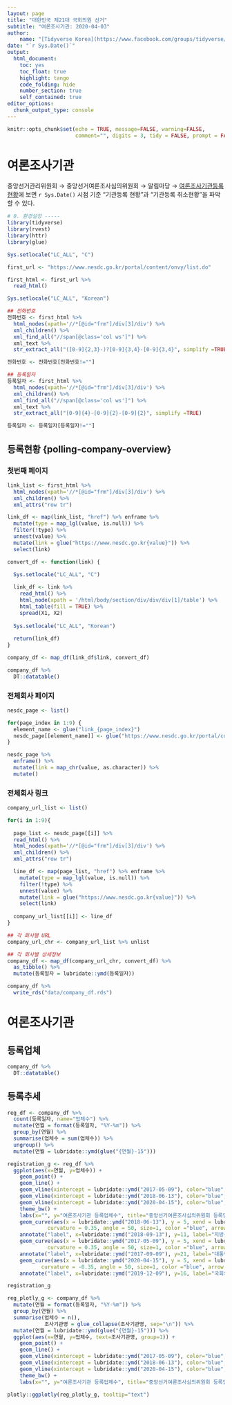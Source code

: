 ```yaml
---
layout: page
title: "대한민국 제21대 국회의원 선거"
subtitle: "여론조사기관: 2020-04-03"
author:
    name: "[Tidyverse Korea](https://www.facebook.com/groups/tidyverse/)"
date: "`r Sys.Date()`"
output:
  html_document: 
    toc: yes
    toc_float: true
    highlight: tango
    code_folding: hide
    number_section: true
    self_contained: true
editor_options: 
  chunk_output_type: console
---
```


```r
knitr::opts_chunk$set(echo = TRUE, message=FALSE, warning=FALSE,
                      comment="", digits = 3, tidy = FALSE, prompt = FALSE, fig.align = 'center')

```

# 여론조사기관 {#election-polling-company}

중앙선거관리위원회 &rarr; 중앙선거여론조사심의위원회 &rarr; 알림마당 &rarr; [여론조사기관등록현황](https://www.nesdc.go.kr/portal/content/onvy/list.do)에 보면 `r Sys.Date()` 시점 기준 "기관등록 현황"과 "기관등록 취소현황"을 파악할 수 있다.

```r
# 0. 환경설정 -----
library(tidyverse)
library(rvest)
library(httr)
library(glue)

Sys.setlocale("LC_ALL", "C")

first_url <- "https://www.nesdc.go.kr/portal/content/onvy/list.do"

first_html <- first_url %>% 
  read_html()

Sys.setlocale("LC_ALL", "Korean")

## 전화번호
전화번호 <- first_html %>% 
  html_nodes(xpath='//*[@id="frm"]/div[3]/div') %>% 
  xml_children() %>% 
  xml_find_all("//span[@class='col ws']") %>% 
  xml_text %>% 
  str_extract_all("([0-9]{2,3}-)?[0-9]{3,4}-[0-9]{3,4}", simplify =TRUE)

전화번호 <- 전화번호[전화번호!=""]

## 등록일자
등록일자 <- first_html %>% 
  html_nodes(xpath='//*[@id="frm"]/div[3]/div') %>% 
  xml_children() %>% 
  xml_find_all("//span[@class='col ws']") %>% 
  xml_text %>% 
  str_extract_all("[0-9]{4}-[0-9]{2}-[0-9]{2}", simplify =TRUE)

등록일자 <- 등록일자[등록일자!=""]

```

## 등록현황 {polling-company-overview}

### 첫번째 페이지 {#polling-company-overview-first}

```r

link_list <- first_html %>% 
  html_nodes(xpath='//*[@id="frm"]/div[3]/div') %>% 
  xml_children() %>% 
  xml_attrs("row tr")

link_df <- map(link_list, "href") %>% enframe %>% 
  mutate(type = map_lgl(value, is.null)) %>% 
  filter(!type) %>% 
  unnest(value) %>% 
  mutate(link = glue("https://www.nesdc.go.kr{value}")) %>% 
  select(link)

convert_df <- function(link) {

  Sys.setlocale("LC_ALL", "C")
  
  link_df <- link %>% 
    read_html() %>% 
    html_node(xpath = '/html/body/section/div/div/div[1]/table') %>% 
    html_table(fill = TRUE) %>% 
    spread(X1, X2)
  
  Sys.setlocale("LC_ALL", "Korean")
  
  return(link_df)
}

company_df <- map_df(link_df$link, convert_df)

company_df %>% 
  DT::datatable()
```

### 전체회사 페이지 {#polling-company-overview-page}

```r
nesdc_page <- list()

for(page_index in 1:9) {
  element_name <- glue("link_{page_index}")
  nesdc_page[[element_name]] <- glue("https://www.nesdc.go.kr/portal/content/onvy/list.do?&sdate=&edate=&searchVO=egovframework.rte.nesdc.bbs.vo.SearchVO@386025ce[sdate=,edate=,xdate=,searchTime=,searchCnd=,searchWrd=,pageIndex=1,pageUnit=10,pageSize=10,firstIndex=0,lastIndex=10,recordCountPerPage=10,rowNo=0,bbsNm=,delCode=0,orgTableNm=,tableNm=,orgPath=,newPath=,atchFileId=,orgFileNm=,fileSn=0,fileNm=,totalRows=0,totalCnt=0,siteName=,currentSize=0,totCnt=0,userIp=,siteId=,programId=,targetMethod=,pageQueryString=%3Cnull%3E,menuNo=%3Cnull%3E,imgUrl=,publish=,useAt=Y,saveType=,userId=,telecomCd=,pollGubuncd=,usePurpose=]&searchWrd=&searchCnd=&pageIndex={page_index}")
}

nesdc_page %>% 
  enframe() %>% 
  mutate(link = map_chr(value, as.character)) %>% 
  mutate()
```

### 전체회사 링크 {#polling-company-overview-링크}

```r

company_url_list <- list()

for(i in 1:9){
  
  page_list <- nesdc_page[[i]] %>% 
  read_html() %>% 
  html_nodes(xpath='//*[@id="frm"]/div[3]/div') %>% 
  xml_children() %>% 
  xml_attrs("row tr")

  line_df <- map(page_list, "href") %>% enframe %>% 
    mutate(type = map_lgl(value, is.null)) %>% 
    filter(!type) %>% 
    unnest(value) %>% 
    mutate(link = glue("https://www.nesdc.go.kr{value}")) %>% 
    select(link)
  
  company_url_list[[i]] <- line_df
}

## 각 회사별 URL
company_url_chr <- company_url_list %>% unlist

## 각 회사별 상세정보
company_df <- map_df(company_url_chr, convert_df) %>% 
  as_tibble() %>% 
  mutate(등록일자 = lubridate::ymd(등록일자))

company_df %>% 
  write_rds("data/company_df.rds")
```


# 여론조사기관 {#polling-company-data}

## 등록업체 {#polling-company-detail}

```r
company_df %>% 
  DT::datatable()
```

## 등록추세 {#polling-company-data-timeseries}

```r
reg_df <- company_df %>% 
  count(등록일자, name="업체수") %>% 
  mutate(연월 = format(등록일자, "%Y-%m")) %>% 
  group_by(연월) %>% 
  summarise(업체수 = sum(업체수)) %>% 
  ungroup() %>% 
  mutate(연월 = lubridate::ymd(glue("{연월}-15")))

registration_g <- reg_df %>% 
  ggplot(aes(x=연월, y=업체수)) +
    geom_point() +
    geom_line() +
    geom_vline(xintercept = lubridate::ymd("2017-05-09"), color="blue", linetype="dashed") +
    geom_vline(xintercept = lubridate::ymd("2018-06-13"), color="blue", linetype="dashed") +
    geom_vline(xintercept = lubridate::ymd("2020-04-15"), color="blue", linetype="dashed") +
    theme_bw() +
    labs(x="", y="여론조사기관 등록업체수", title="중앙선거여론조사심의위원회 등록업체현황") +
    geom_curve(aes(x = lubridate::ymd("2018-06-13"), y = 5, xend = lubridate::ymd("2018-09-13"), yend = 10),
             curvature = 0.35, angle = 50, size=1, color ="blue", arrow = arrow(type = "closed", length = unit(0.35,"cm"))) +
    annotate("label", x=lubridate::ymd("2018-09-13"), y=11, label="지방선거") +
    geom_curve(aes(x = lubridate::ymd("2017-05-09"), y = 5, xend = lubridate::ymd("2017-09-09"), yend = 20),
             curvature = 0.35, angle = 50, size=1, color ="blue", arrow = arrow(type = "closed", length = unit(0.35,"cm"))) +
    annotate("label", x=lubridate::ymd("2017-09-09"), y=21, label="대통령 선거") +
    geom_curve(aes(x = lubridate::ymd("2020-04-15"), y = 5, xend = lubridate::ymd("2019-12-09"), yend = 15),
           curvature = -0.35, angle = 50, size=1, color ="blue", arrow = arrow(type = "closed", length = unit(0.35,"cm"))) +
    annotate("label", x=lubridate::ymd("2019-12-09"), y=16, label="국회의원 선거")

registration_g
```


```r

reg_plotly_g <- company_df %>% 
  mutate(연월 = format(등록일자, "%Y-%m")) %>% 
  group_by(연월) %>% 
  summarise(업체수 = n(),
            조사기관명 = glue_collapse(조사기관명, sep="\n")) %>% 
  mutate(연월 = lubridate::ymd(glue("{연월}-15"))) %>% 
  ggplot(aes(x=연월, y=업체수, text=조사기관명, group=1)) +
    geom_point() +
    geom_line() +
    geom_vline(xintercept = lubridate::ymd("2017-05-09"), color="blue", linetype="dashed") +
    geom_vline(xintercept = lubridate::ymd("2018-06-13"), color="blue", linetype="dashed") +
    geom_vline(xintercept = lubridate::ymd("2020-04-15"), color="blue", linetype="dashed") +
    theme_bw() +
    labs(x="", y="여론조사기관 등록업체수", title="중앙선거여론조사심의위원회 등록업체현황")  

plotly::ggplotly(reg_plotly_g, tooltip="text")
```

